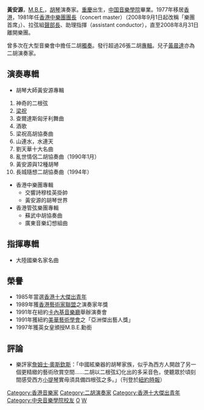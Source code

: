 {{blpsources|time=2021-07-09}}
{{Infobox musical artist
| Name = 黃安源
| Img = 八十年代的黃安源.jpg
| Img_capt = 八十年代的黃安源
| Background = 音樂家
| Birth_name =
| Born = 
| Origin = 
| Genre = [[高胡音樂|高胡音樂]], [[大型二胡音樂|大型二胡音樂]], [[歡樂的快板二胡音樂|歡樂的快板二胡音樂]]
| Occupation = [[二胡獨奏家|二胡獨奏家]], [[高胡獨奏家|高胡獨奏家]]
| Years_active = 1977–present
| Label = [[Decca|Decca]]
}}

'''黃安源'''，[[MBE|M.B.E.]]，[[胡琴|胡琴]]演奏家。[[重慶|重慶]]出生，[[中国音樂學院|中国音樂學院]]畢業。1977年移居[[香港|香港]]，1981年任[[香港中樂團|香港中樂團]][[團長|團長]]（concert master）（2008年9月1日起改稱「樂團首席」）、拉弦組[[聲部長|聲部長]]、助理指揮（assistant conductor），直至2008年8月31日離開樂團。

曾多次在大型音樂會中擔任二胡[[獨奏|獨奏]]。發行超過26張二胡[[專輯|專輯]]。兒子[[黃晨達|黃晨達]]亦為二胡演奏家。

==演奏專輯==
* 胡琴大師黃安源專輯
# 神奇的二根弦
# [[梁祝|梁祝]]
# 查爾達斯匈牙利舞曲
# 酒歌
# 梁祝高胡協奏曲
# 山連水，水連天
# 劉天華十大名曲
# 亂世情侶二胡協奏曲（1990年1月）
# 黃安源與12種胡琴
# 長城隨想二胡協奏曲（1994年）
* 香港中樂團專輯
** 交響詩穆桂英掛帥
** 黃安源的胡琴世界
* 香港管弦樂團專輯
** 蘇武中胡協奏曲
**廣東音樂幻想組曲

==指揮專輯==
* 大陸國樂名家名曲

==榮譽==
* 1985年當選[[香港十大傑出青年|香港十大傑出青年]]
* 1989年獲[[香港藝術家聯盟|香港藝術家聯盟]]之演奏家年獎
* 1991年在紐約[[卡內基音樂廳|卡內基音樂廳]]舉辦演奏會
* 1991年獲紐約[[美華藝術學會|美華藝術學會]]之「亞洲傑出藝人獎」
* 1997年獲英女皇頒授M.B.E.勳銜

==評論==
* 樂評家[[詹姆士‧奧斯欽斯|詹姆士‧奧斯欽斯]]：「中國絃樂器的胡琴家族，似乎為西方人開啟了另一個更精緻的藝術欣賞空間……二胡以二根弦幻化出的多采音色，使聽眾於頃刻間感受西方[[小提琴|小提琴]]實毋須具備四根弦之多。」（刊登於[[紐約時報|紐約時報]]）
{{authority control}}
[[Category:香港音樂家|Category:香港音樂家]]
[[Category:二胡演奏家|Category:二胡演奏家]]
[[Category:香港十大傑出青年|Category:香港十大傑出青年]]
[[Category:中央音樂學院校友|Category:中央音樂學院校友]]
[[Category:黃姓|O]]
[[Category:MBE勳銜|W]]